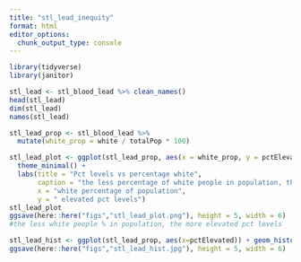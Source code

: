 ```yaml
---
title: "stl_lead_inequity"
format: html
editor_options: 
  chunk_output_type: console
---
```


```r
library(tidyverse)
library(janitor)
```

```r
stl_lead <- stl_blood_lead %>% clean_names()
head(stl_lead)
dim(stl_lead)
names(stl_lead)
```

```r
stl_lead_prop <- stl_blood_lead %>%
  mutate(white_prop = white / totalPop * 100)


```


```r
stl_lead_plot <- ggplot(stl_lead_prop, aes(x = white_prop, y = pctElevated)) + geom_jitter(aes(color = pctElevated)) + scale_color_gradient(low = "blue", high = "orange") +
  theme_minimal() +
  labs(title = "Pct levels vs percentage white",
       caption = "the less percentage of white people in population, the more elevated pct levels",
       x = "white percentage of population",
       y = " elevated pct levels")
stl_lead_plot
ggsave(here::here("figs","stl_lead_plot.png"), height = 5, width = 6)
#the less white people % in population, the more elevated pct levels

stl_lead_hist <- ggplot(stl_lead_prop, aes(x=pctElevated)) + geom_histogram(color = "purple", fill = "green") 
ggsave(here::here("figs","stl_lead_hist.jpg"), height = 5, width = 6)




```



